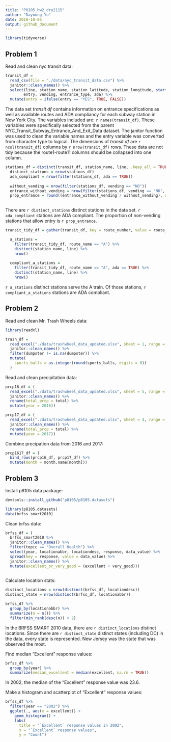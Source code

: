```yaml
---
title: "P8105_hw2_dry2115"
author: "Dayoung Yu"
date: 2018-10-05
output: github_document
---
```


```r
library(tidyverse)
```


## Problem 1

Read and clean nyc transit data:

```r
transit_df = 
  read_csv(file = "./data/nyc_transit_data.csv") %>%
  janitor::clean_names() %>%
  select(line, station_name, station_latitude, station_longitude, starts_with("route"), 
        entry, vending, entrance_type, ada) %>%
  mutate(entry = ifelse(entry == "YES", TRUE, FALSE))
```

The data set _transit df_ contains information on entrance specifications as well as available routes and ADA compliancy for each subway station in New York City. The variables included are: `r names(transit_df)`. These variables were specifically selected from the parent NYC_Transit_Subway_Entrance_And_Exit_Data dataset. The janitor function was used to clean the variable names and the entry variable was converted from character type to logical. The dimensions of _transit df_ are `r ncol(transit_df)` columns by `r nrow(transit_df)` rows. These data are not tidy because the route1-route11 columns should be collapsed into one column.



```r
stations_df = distinct(transit_df, station_name, line, .keep_all = TRUE)
  distinct_stations = nrow(stations_df)
  ada_compliant = nrow(filter(stations_df, ada == TRUE))
  
  without_vending = nrow(filter(stations_df, vending == "NO"))
  entrance_without_vending = nrow(filter(stations_df, vending == "NO", entry == TRUE))
  prop_entrance = round((entrance_without_vending / without_vending), digits = 3)
  
```

There are `r distinct_stations` distinct stations in the data set. `r ada_compliant` stations are ADA compliant. The proportion of non-vending stations that allow entry is `r prop_entrance`.


```r
transit_tidy_df = gather(transit_df, key = route_number, value = route_name, route1:route11)

  a_stations = 
    filter(transit_tidy_df, route_name == "A") %>%
    distinct(station_name, line) %>%
    nrow()
  
  compliant_a_stations = 
    filter(transit_tidy_df, route_name == "A", ada == TRUE) %>%
    distinct(station_name, line) %>%
    nrow()
```

`r a_stations` distinct stations serve the A train. Of those stations, `r compliant_a_stations` stations are ADA compliant.

## Problem 2

Read and clean Mr. Trash Wheels data:
```r
library(readxl)

trash_df = 
  read_excel("./data/trashwheel_data_updated.xlsx", sheet = 1, range = cell_cols("A:N")) %>%
  janitor::clean_names() %>%
  filter(dumpster != is.na(dumpster)) %>%
  mutate(
    sports_balls = as.integer(round(sports_balls, digits = 0))
  )

```

Read and clean precipitation data:
```r
prcp16_df = (
  read_excel("./data/trashwheel_data_updated.xlsx", sheet = 5, range = cell_rows(2:14)) %>%
  janitor::clean_names() %>%
  rename(total_prcp = total) %>%
  mutate(year = 2016))

prcp17_df = (
  read_excel("./data/trashwheel_data_updated.xlsx", sheet = 4, range = cell_rows(2:14)) %>%
  janitor::clean_names() %>%
  rename(total_prcp = total) %>%
  mutate(year = 2017))

```

Combine precipation data from 2016 and 2017:

```r
prcp1617_df = (
  bind_rows(prcp16_df, prcp17_df) %>%
  mutate(month = month.name[month]))

```


## Problem 3

Install p8105 data package:
```r
devtools::install_github("p8105/p8105.datasets")

library(p8105.datasets)
data(brfss_smart2010)
```

Clean brfss data:
```r
brfss_df = (
  brfss_smart2010 %>%
  janitor::clean_names() %>%
  filter(topic == "Overall Health") %>%
  select(year, locationabbr, locationdesc, response, data_value) %>%
  spread(key = response, value = data_value) %>%
  janitor::clean_names() %>%
  mutate(excellent_or_very_good = (excellent + very_good)))
  
```

Calculate location stats: 
```r
distinct_locations = nrow(distinct(brfss_df, locationdesc))
distinct_state = nrow(distinct(brfss_df, locationabbr))

brfss_df %>%
  group_by(locationabbr) %>%
  summarize(n = n()) %>%
  filter(min_rank(desc(n)) < 2)

```

In the BRFSS SMART 2010 data, there are `r distinct_locations` distinct locations. Since there are `r distinct_state` distinct states (including DC) in the data, every state is represented. New Jersey was the state that was observed the most.

Find median "Excellent" response values:
```r
brfss_df %>%
  group_by(year) %>%
  summarize(median_excellent = median(excellent, na.rm = TRUE))

```

In 2002, the median of the "Excellent" response value was 23.6.

Make a histogram and scatterplot of "Excellent" response values:
```r
brfss_df %>%
  filter(year == "2002") %>%
  ggplot(., aes(x = excellent)) + 
    geom_histogram() + 
    labs(
      title = "`Excellent` response values in 2002",
      x = "`Excellent` response values",
      y = "Count")
```







